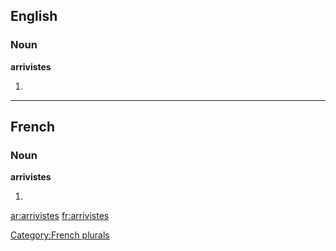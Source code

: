 ==English==

===Noun===
'''arrivistes'''

# {{plural of|[[arriviste]]}}

----

==French==

===Noun===
'''arrivistes'''

# {{plural of|[[arriviste]]|lang=fr}}

[[Category:French plurals]]

[[ar:arrivistes]]
[[fr:arrivistes]]